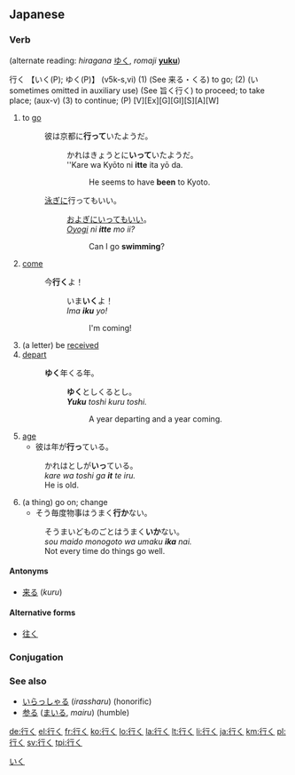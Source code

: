 ==Japanese==
{{ja-kanjitab|行}}

===Verb===
[[Category:1000 Japanese basic words|いく]]
{{ja-verb|kk|type=1|hira=いく|rom=iku}} (alternate reading: ''hiragana'' [[ゆく]], ''romaji'' '''[[yuku]]''')

行く 【いく(P); ゆく(P)】 (v5k-s,vi) (1) (See 来る・くる) to go; (2) (い sometimes omitted in auxiliary use) (See 旨く行く) to proceed; to take place; (aux-v) (3) to continue; (P)  [V][Ex][G][GI][S][A][W] 

# to [[go]]
#: 彼は京都に'''行って'''いたようだ。
#:: かれはきょうとに'''いって'''いたようだ。
#:: ''Kare wa Kyōto ni '''itte''' ita yō da.
#::: He seems to have '''been''' to Kyoto.
#: [[泳ぐ|泳ぎ]]に行ってもいい。
#:: [[およぐ|およぎ]]にいってもいい。
#:: ''[[oyogu|Oyogi]] ni '''itte''' mo ii?'' 
#::: Can I go '''swimming'''?
#[[come]]
#:今'''行く'''よ！
#::いま'''いく'''よ！
#::''Ima '''iku''' yo!''
#:::I'm coming!
#(a letter) be [[received]]
#[[depart]]
#:'''ゆく'''年くる年。
#::'''ゆく'''としくるとし。
#::'''''Yuku''' toshi kuru toshi.''
#::: A year departing and a year coming.
#[[age]]
#*彼は年が'''行っ'''ている。
#:かれはとしが'''いっ'''ている。
#:''kare wa toshi ga '''it''' te iru.''
#:He is old.
#(a thing) go on; change
#*そう毎度物事はうまく'''行か'''ない。
#:そうまいどものごとはうまく'''いか'''ない。
#:''sou maido monogoto wa umaku '''ika''' nai.''
#:Not every time do things go well. 

====Antonyms====
*[[来る]] (''kuru'')

====Alternative forms====
*[[往く]]

===Conjugation===
{{ja-verbconj|行く|行か|いか<br>ゆか|ika<br>yuka|行き|いき<br>ゆき|iki<br>yuki|行く|いく<br>ゆく|iku<br>yuku|行く|いく<br>ゆく|iku<br>yuku|行け|いけ<br>ゆけ|ike<br>yuke|行け|いけ<br>ゆけ|ike<br>yuke|行かれる|いかれる<br>ゆかれる|ikareru<br>yukareru|行かせる<br><br>行かす|いかせる<br>ゆかせる<br>いかす<br>ゆかす|ikaseru<br>yukaseru<br>ikasu<br>yukasu|行ける|いける<br>ゆける|ikeru<br>yukeru|行こう|いこう<br>ゆこう|ikō<br>yukō|行かない|いかない<br>ゆかない|ikanai<br>yukanai|行かず|いかず<br>ゆかず|ikazu<br>yukazu|行きます|いきます<br>ゆきます|ikimasu<br>yukimasu|[[行った]]|いった|itta|行って|いって|itte|行けば|いけば<br>ゆけば|ikeba<br>yukeba}}

===See also===
*[[いらっしゃる]] (''irassharu'') (honorific)
*[[参る]] ([[まいる]], ''mairu'') (humble)

[[de:行く]]
[[el:行く]]
[[fr:行く]]
[[ko:行く]]
[[lo:行く]]
[[la:行く]]
[[lt:行く]]
[[li:行く]]
[[ja:行く]]
[[km:行く]]
[[pl:行く]]
[[sv:行く]]
[[tpi:行く]]